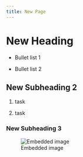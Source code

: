 ```yaml
---
title: New Page
---
```


# New Heading

-   Bullet list 1

-   Bullet list 2

## New Subheading 2

1.  task

2.  task

### New Subheading 3

![Embedded image](images/dolphin_gen.jpg)
